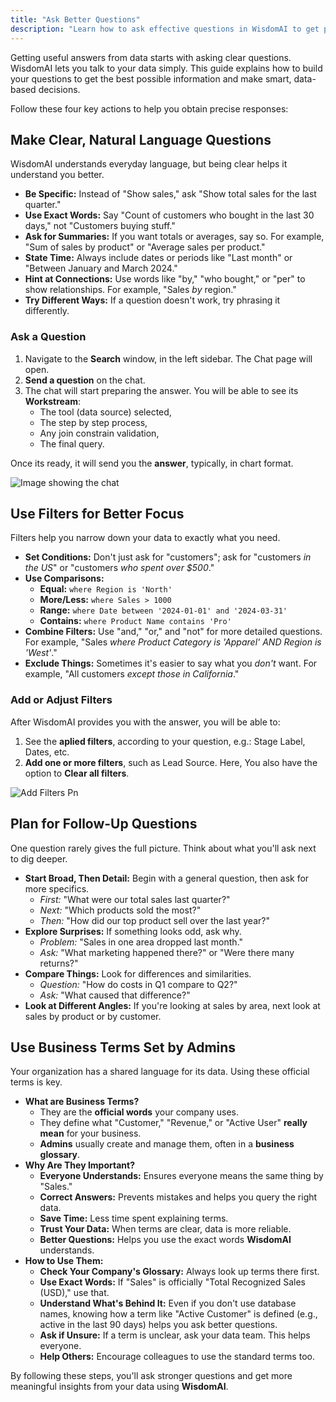 ```yaml
---
title: "Ask Better Questions"
description: "Learn how to ask effective questions in WisdomAI to get precise data answers. This guide covers NLQ syntax, filters, follow-ups, and leveraging business terms for smarter decisions."
---
```


Getting useful answers from data starts with asking clear questions. WisdomAI lets you talk to your data simply. This guide explains how to build your questions to get the best possible information and make smart, data-based decisions.

Follow these four key actions to help you obtain precise responses:

<CardGroup cols={2}>
  <Card title="Make Clear, Natural Language Questions" icon="question" href="#make-clear-natural-language-questions">
    
  </Card>
  <Card title="Use Filters for Better Focus" icon="filter" href="#use-filters-for-better-focus">
    
  </Card>
  <Card title="Plan for Follow-Up Questions" icon="plus" href="#plan-for-follow-up-questions">
    
  </Card>
  <Card title="Use Business Terms Set by Admins" icon="check" href="#use-business-terms-set-by-admins">
    
  </Card>
</CardGroup>

## Make Clear, Natural Language Questions

WisdomAI understands everyday language, but being clear helps it understand you better.

- **Be Specific:** Instead of "Show sales," ask "Show total sales for the last quarter."
- **Use Exact Words:** Say "Count of customers who bought in the last 30 days," not "Customers buying stuff."
- **Ask for Summaries:** If you want totals or averages, say so. For example, "Sum of sales by product" or "Average sales per product."
- **State Time:** Always include dates or periods like "Last month" or "Between January and March 2024."
- **Hint at Connections:** Use words like "by," "who bought," or "per" to show relationships. For example, "Sales _by_ region."
- **Try Different Ways:** If a question doesn't work, try phrasing it differently.

### Ask a Question

1. Navigate to the **Search** window, in the left sidebar. The Chat page will open.
2. **Send a question** on the chat.
3. The chat will start preparing the answer. You will be able to see its **Workstream**:
   - The tool (data source) selected,
   - The step by step process,
   - Any join constrain validation,
   - The final query.

Once its ready, it will send you the **answer**, typically, in chart format.

![Image showing the chat](/images/ask-question.png)

## Use Filters for Better Focus

Filters help you narrow down your data to exactly what you need.

- **Set Conditions:** Don't just ask for "customers"; ask for "customers _in the US_" or "customers _who spent over \$500_."
- **Use Comparisons:**
  - **Equal:** `where Region is 'North'`
  - **More/Less:** `where Sales > 1000`
  - **Range:** `where Date between '2024-01-01' and '2024-03-31'`
  - **Contains:** `where Product Name contains 'Pro'`
- **Combine Filters:** Use "and," "or," and "not" for more detailed questions. For example, "Sales _where Product Category is 'Apparel' AND Region is 'West'_."
- **Exclude Things:** Sometimes it's easier to say what you _don't_ want. For example, "All customers _except those in California_."

### Add or Adjust Filters

After WisdomAI provides you with the answer, you will be able to:

1. See the **aplied filters**, according to your question, e.g.: Stage Label, Dates, etc.
2. **Add one or more filters**, such as Lead Source. Here, You also have the option to **Clear all filters**.

![Add Filters Pn](/images/add-filters.png)

## Plan for Follow-Up Questions

One question rarely gives the full picture. Think about what you'll ask next to dig deeper.

- **Start Broad, Then Detail:** Begin with a general question, then ask for more specifics.
  - _First:_ "What were our total sales last quarter?"
  - _Next:_ "Which products sold the most?"
  - _Then:_ "How did our top product sell over the last year?"
- **Explore Surprises:** If something looks odd, ask why.
  - _Problem:_ "Sales in one area dropped last month."
  - _Ask:_ "What marketing happened there?" or "Were there many returns?"
- **Compare Things:** Look for differences and similarities.
  - _Question:_ "How do costs in Q1 compare to Q2?"
  - _Ask:_ "What caused that difference?"
- **Look at Different Angles:** If you're looking at sales by area, next look at sales by product or by customer.

## Use Business Terms Set by Admins

Your organization has a shared language for its data. Using these official terms is key.

- **What are Business Terms?**
  - They are the **official words** your company uses.
  - They define what "Customer," "Revenue," or "Active User" **really mean** for your business.
  - **Admins** usually create and manage them, often in a **business glossary**.
- **Why Are They Important?**
  - **Everyone Understands:** Ensures everyone means the same thing by "Sales."
  - **Correct Answers:** Prevents mistakes and helps you query the right data.
  - **Save Time:** Less time spent explaining terms.
  - **Trust Your Data:** When terms are clear, data is more reliable.
  - **Better Questions:** Helps you use the exact words **WisdomAI** understands.
- **How to Use Them:**
  - **Check Your Company's Glossary:** Always look up terms there first.
  - **Use Exact Words:** If "Sales" is officially "Total Recognized Sales (USD)," use that.
  - **Understand What's Behind It:** Even if you don't use database names, knowing how a term like "Active Customer" is defined (e.g., active in the last 90 days) helps you ask better questions.
  - **Ask if Unsure:** If a term is unclear, ask your data team. This helps everyone.
  - **Help Others:** Encourage colleagues to use the standard terms too.

By following these steps, you'll ask stronger questions and get more meaningful insights from your data using **WisdomAI**.